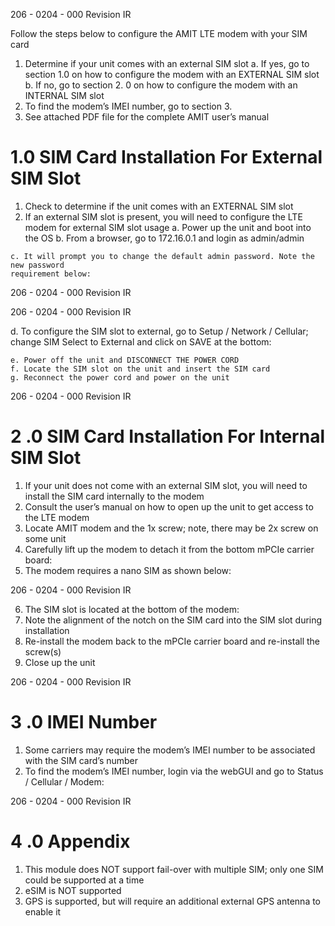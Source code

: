 206 - 0204 - 000 Revision IR

Follow the steps below to configure the AMIT LTE modem with your SIM card

1. Determine if your unit comes with an external SIM slot
    a. If yes, go to section 1.0 on how to configure the modem with an EXTERNAL SIM slot
    b. If no, go to section 2. 0 on how to configure the modem with an INTERNAL SIM slot
2. To find the modem’s IMEI number, go to section 3.
3. See attached PDF file for the complete AMIT user’s manual

# 1.0 SIM Card Installation For External SIM Slot

1. Check to determine if the unit comes with an EXTERNAL SIM slot
2. If an external SIM slot is present, you will need to configure the LTE modem for external SIM
    slot usage
       a. Power up the unit and boot into the OS
       b. From a browser, go to 172.16.0.1 and login as admin/admin

```
c. It will prompt you to change the default admin password. Note the new password
requirement below:
```

206 - 0204 - 000 Revision IR


206 - 0204 - 000 Revision IR

d. To configure the SIM slot to external, go to Setup / Network / Cellular; change SIM Select to
External and click on SAVE at the bottom:

```
e. Power off the unit and DISCONNECT THE POWER CORD
f. Locate the SIM slot on the unit and insert the SIM card
g. Reconnect the power cord and power on the unit
```

206 - 0204 - 000 Revision IR

# 2 .0 SIM Card Installation For Internal SIM Slot

1. If your unit does not come with an external SIM slot, you will need to install the SIM card
    internally to the modem
2. Consult the user’s manual on how to open up the unit to get access to the LTE modem
3. Locate AMIT modem and the 1x screw; note, there may be 2x screw on some unit
4. Carefully lift up the modem to detach it from the bottom mPCIe carrier board:
5. The modem requires a nano SIM as shown below:


206 - 0204 - 000 Revision IR

6. The SIM slot is located at the bottom of the modem:
7. Note the alignment of the notch on the SIM card into the SIM slot during installation
8. Re-install the modem back to the mPCIe carrier board and re-install the screw(s)
9. Close up the unit


206 - 0204 - 000 Revision IR

# 3 .0 IMEI Number

1. Some carriers may require the modem’s IMEI number to be associated with the SIM card’s
    number
2. To find the modem’s IMEI number, login via the webGUI and go to Status / Cellular / Modem:


206 - 0204 - 000 Revision IR

# 4 .0 Appendix

1. This module does NOT support fail-over with multiple SIM; only one SIM could be supported at
    a time
2. eSIM is NOT supported
3. GPS is supported, but will require an additional external GPS antenna to enable it


